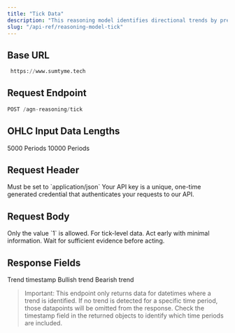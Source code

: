 ```yaml
---
title: "Tick Data"
description: "This reasoning model identifies directional trends by predicting how likely price action will propagate from tick-level to lower-frequency timeframes, distinguishing structurally significant market moves from noise."
slug: "/api-ref/reasoning-model-tick"
---
```


## Base URL

```python
 https://www.sumtyme.tech
```

## Request Endpoint

```python
POST /agn-reasoning/tick
```

## OHLC Input Data Lengths

<CardGroup cols="2">
  <Card title="Minimum Length">
    5000 Periods
  </Card>
  <Card title="Maxiumum Length">
    10000 Periods
  </Card>
</CardGroup>

## Request Header

<ParamField header="Content-Type" type="string" required>
  Must be set to `application/json`
</ParamField>

<ParamField header="X-API-Key" type="string" required>
  Your API key is a unique, one-time generated credential that authenticates your requests to our API.
</ParamField>

## Request Body

<ParamField body="timestamp" type="list" required>
  
</ParamField>

<ParamField body="price" type="list" required>
  
</ParamField>


<ParamField body="interval" type="int" required>
    Only the value `1` is allowed.
</ParamField>

<ParamField body="interval_unit" type="string" required>
  <Expandable title="options">
    <ResponseField name="tick" type="string">
      For tick-level data.
    </ResponseField>
  </Expandable>
</ParamField>

<ParamField body="reasoning_mode" type="string" required>
  <Expandable title="Options">
    <ResponseField name="proactive" type="string">
      Act early with minimal information.
    </ResponseField>
    <ResponseField name="reactive" type="string">
      Wait for sufficient evidence before acting.
    </ResponseField>
  </Expandable>
</ParamField>

## Response Fields

<ResponseField name="datetime" type="string">
  Trend timestamp
</ResponseField>

<ResponseField name="trend_identified" type="string">
  <Expandable title="Options">
    <ResponseField name="1" type="int">
      Bullish trend
    </ResponseField>
    <ResponseField name="-1" type="int">
      Bearish trend
    </ResponseField>
  </Expandable>
</ResponseField>

> Important: This endpoint only returns data for datetimes where a trend is identified. If no trend is detected for a specific time period, those datapoints will be omitted from the response. Check the timestamp field in the returned objects to identify which time periods are included.
